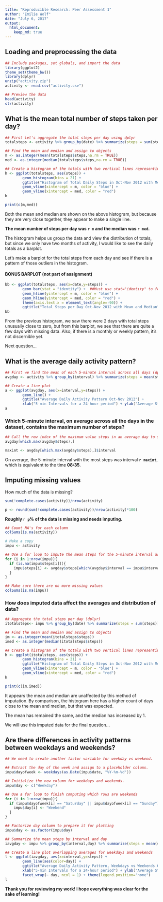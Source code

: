 ```yaml
---
title: "Reproducible Research: Peer Assessment 1"
author: "Emilie Wolf"
date: "July 6, 2017"
output: 
  html_document:
    keep_md: true
---
```



## Loading and preprocessing the data
```r
## Include packages, set globals, and import the data
library(ggplot2)
theme_set(theme_bw())
library(dplyr)
unzip("activity.zip")
activity <- read.csv("activity.csv")
```

```r
## Preview the data
head(activity)
str(activity)
```


## What is the mean total number of steps taken per day?
```r
## First let's aggregate the total steps per day using dplyr
totalsteps <- activity %>% group_by(date) %>% summarize(steps = sum(steps))

## Find the mean and median and assign to objects
m <- as.integer(mean(totalsteps$steps,na.rm = TRUE))
med <- as.integer(median(totalsteps$steps,na.rm = TRUE))

## Create a histogram of the totals with two vertical lines representing mean and median.
h <- ggplot(totalsteps, aes(steps)) + 
        geom_histogram(bins = 21) + 
        ggtitle("Histogram of Total Daily Steps in Oct-Nov 2012 with Mean and Median") +
        geom_vline(xintercept = m, color = "blue") +
        geom_vline(xintercept = med, color = "red") 
h

print(c(m,med))
```

Both the mean and median are shown on the above histogram, but because they are very close together, they appear to make a single line. 

**The mean number of steps per day was `r m` and the median was `r med`.**

The histogram helps us group the data and view the distribution of totals, but since we only have two months of activity, I would like to see the daily totals as a barplot.

Let's make a barplot for the total steps from each day and see if there is a pattern of those outliers in the histogram.

#### BONUS BARPLOT (not part of assignment)
```r
bb <- ggplot(totalsteps, aes(x=date,y=steps)) +
        geom_bar(stat = "identity") +  ##Must use stat="identity" to force 2 variables
        geom_hline(yintercept = m, color = "blue") +
        geom_hline(yintercept = med, color = "red") +
        theme(axis.text.x = element_text(angle=-90)) +
        ggtitle("Total Steps per Day Oct-Nov 2012 with Mean and Median") + xlab("Date") + ylab("Steps")
bb
```

From the previous histogram, we saw there were 2 days with total steps unusually close to zero, but from this barplot, we see that there are quite a few days with missing data. Also, if there is a monthly or weekly pattern, it's not discernible yet. 

Next question...


## What is the average daily activity pattern?
```r
## First we find the mean of each 5-minute interval across all days (dplyr)
avgday <- activity %>% group_by(interval) %>% summarize(steps = mean(steps, na.rm=TRUE))

## Create a line plot
a <- ggplot(avgday, aes(x=interval,y=steps)) +
        geom_line() + 
        ggtitle("Average Daily Activity Pattern Oct-Nov 2012") + 
        xlab("5-min Intervals for a 24-hour period") + ylab("Average Steps") 
a
```

### Which 5-minute interval, on average across all the days in the dataset, contains the maximum number of steps?

```r
## Call the row index of the maximum value steps in an average day to see the corresponding interval
avgday[which.max(avgday$steps),]
```

```r
maxint <- avgday[which.max(avgday$steps),]$interval
```
On average, the 5-minute interval with the most steps was interval **`r maxint`**, which is equivalent to the time **08:35**.

## Imputing missing values

How much of the data is missing?
```r
sum(!complete.cases(activity))/nrow(activity)
```
```r
p <- round(sum(!complete.cases(activity))/nrow(activity)*100)
```
**Roughly `r p`% of the data is missing and needs imputing.**
```r
## Count NA's for each column
colSums(is.na(activity))
```

```r
# Make a copy
impu <- activity

## Use a for loop to impute the mean steps for the 5-minute interval associated with the missing value
for (i in 1:nrow(impu)){
  if (is.na(impu$steps[i])){
    impu$steps[i] <- avgday$steps[which(avgday$interval == impu$interval[i])]
  }
}

## Make sure there are no more missing values
colSums(is.na(impu))

```



### How does imputed data affect the averages and distribution of data?
```r
## Aggregate the total steps per day (dplyr)
itotalsteps<- impu %>% group_by(date) %>% summarize(steps = sum(steps))

## Find the mean and median and assign to objects
im <- as.integer(mean(itotalsteps$steps))
imed <- as.integer(median(itotalsteps$steps))

## Create a histogram of the totals with two vertical lines representing mean and median.
h <- ggplot(itotalsteps, aes(steps)) + 
        geom_histogram(bins = 21) + 
        ggtitle("Histogram of Total Daily Steps in Oct-Nov 2012 with Mean and Median") +
        geom_vline(xintercept = m, color = "blue") +
        geom_vline(xintercept = med, color = "red") 
h

print(c(im,imed))
```

It appears the mean and median are unaffected by this method of imputation. By comparison, the histogram here has a higher count of days close to the mean and median, but that was expected.

The mean has remained the same, and the median has increased by 1. 

We will use this imputed data for the final question...

## Are there differences in activity patterns between weekdays and weekends?
```r
## We need to create another factor variable for weekday vs weekend.

## Extract the day of the week and assign to a placeholder column.
impu$dayofweek <- weekdays(as.Date(impu$date, "%Y-%m-%d"))

## Initialize the new column for weekdays and weekends.
impu$day <- c("Weekday")

## Use a for loop to finish computing which rows are weekends
for (i in 1:nrow(impu)){
  if (impu$dayofweek[i] == "Saturday" || impu$dayofweek[i] == "Sunday"){
    impu$day[i] <- "Weekend"
  }
}

## Factorize day column to prepare it for plotting
impu$day <- as.factor(impu$day)

## Summarize the mean steps by interval and day
iavgday <- impu %>% group_by(interval,day) %>% summarize(steps = mean(steps))

## Create a line plot overlapping averages for weekdays and weekends
l <- ggplot(iavgday, aes(x=interval,y=steps)) +
        geom_line(aes(color=day)) + 
        ggtitle("Average Daily Activity Pattern, Weekdays vs Weekends Oct-Nov 2012") + 
        xlab("5-min Intervals for a 24-hour period") + ylab("Average Steps") +
        facet_wrap(~ day, ncol = 1) + theme(legend.position="none")
l
```

**Thank you for reviewing my work! I hope everything was clear for the sake of learning!**